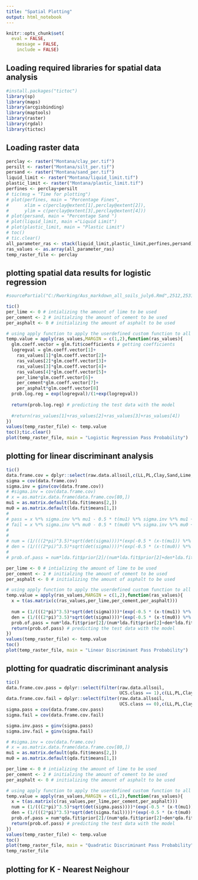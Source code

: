 ```yaml
---
title: "Spatial Plotting"
output: html_notebook
---
```


```r
knitr::opts_chunk$set(
  eval = FALSE,
	message = FALSE,
	include = FALSE)
```
## Loading required libraries for spatial data analysis
```r
#install.packages("tictoc")
library(sp)
library(maps)
library(arcgisbinding)
library(maptools)
library(raster)
library(rgdal)
library(tictoc)

```
## Loading raster data
```r

perclay <- raster("Montana/clay_per.tif")
persilt <- raster("Montana/silt_per.tif")
persand <- raster("Montana/sand_per.tif")
liquid_limit <- raster("Montana/liquid_limit.tif")
plastic_limit <- raster("Montana/plastic_limit.tif")
perfines <- perclay+persilt
# tic(msg = "Time for plotting")
# plot(perfines, main = "Percentage Fines", 
#      xlim = c(perclay@extent[1],perclay@extent[2]),
#      ylim = c(perclay@extent[3],perclay@extent[4]))
# plot(persand, main = "Percentage Sand ")
# plot(liquid_limit, main ="Liquid Limit")
# plot(plastic_limit, main = "Plastic Limit")
# toc()
# tic.clear()
all_parameter_ras <- stack(liquid_limit,plastic_limit,perfines,persand)
ras_values <- as.array(all_parameter_ras)
temp_raster_file <- perclay

```
## plotting spatial data results for logistic regression
```r
#sourcePartial("C:/Rworking/Aus_markdown_all_soils_july6.Rmd",2512,2531)

tic()
per_lime <- 0 # intializing the amount of lime to be used
per_cement <- 2 # initialzing the amount of cement to be used
per_asphalt <- 0 # initializing the amount of asphalt to be used

# using apply function to apply the userdefined custom function to all the values in the gridded data array
temp.value = apply(ras_values,MARGIN = c(1,2),function(ras_values){ 
  glm.coeff.vector = glm.fit$coefficients # getting coefficients
  logregval = glm.coeff.vector[1]+
    ras_values[1]*glm.coeff.vector[2]+
    ras_values[2]*glm.coeff.vector[3]+
    ras_values[3]*glm.coeff.vector[4]+
    ras_values[4]*glm.coeff.vector[5]+
    per_lime*glm.coeff.vector[6]+
    per_cement*glm.coeff.vector[7]+
    per_asphalt*glm.coeff.vector[8]
  prob.log.reg = exp(logregval)/(1+exp(logregval))
  
  return(prob.log.reg) # predicting the test data with the model
  
  #return(ras_values[1]+ras_values[2]+ras_values[3]+ras_values[4])
})
values(temp_raster_file) <- temp.value
toc();tic.clear()
plot(temp_raster_file, main = "Logistic Regression Pass Probability")


```
## plotting for linear discriminant analysis
```r
tic()
data.frame.cov = dplyr::select(raw.data.allsoil,c(LL,PL,Clay,Sand,Lime,Cement,Asphalt))
sigma = cov(data.frame.cov)
sigma.inv = ginv(cov(data.frame.cov))
# #sigma.inv = cov(data.frame.cov)
# x = as.matrix.data.frame(data.frame.cov[80,])
mu1 = as.matrix.default(lda.fit$means[2,])
mu0 = as.matrix.default(lda.fit$means[1,])
#   
# pass = x %*% sigma.inv %*% mu1 - 0.5 * t(mu1) %*% sigma.inv %*% mu1 + log(lda.fit$prior[2])
# fail = x %*% sigma.inv %*% mu0 - 0.5 * t(mu0) %*% sigma.inv %*% mu0 + log(lda.fit$prior[1])
# 
# 
# num = (1/(((2*pi)^3.5)*sqrt(det(sigma))))*(exp(-0.5 * (x-t(mu1)) %*% sigma.inv %*% (t(x)-mu1)))
# den = (1/(((2*pi)^3.5)*sqrt(det(sigma))))*(exp(-0.5 * (x-t(mu0)) %*% sigma.inv %*% (t(x)-mu0)))
# 
# prob.of.pass = num*lda.fit$prior[2]/(num*lda.fit$prior[2]+den*lda.fit$prior[1])

per_lime <- 0 # intializing the amount of lime to be used
per_cement <- 2 # initialzing the amount of cement to be used
per_asphalt <- 0 # initializing the amount of asphalt to be used

# using apply function to apply the userdefined custom function to all the values in the gridded data array
temp.value = apply(ras_values,MARGIN = c(1,2),function(ras_values){ 
  x = t(as.matrix(c(ras_values,per_lime,per_cement,per_asphalt)))
  
  num = (1/(((2*pi)^3.5)*sqrt(det(sigma))))*(exp(-0.5 * (x-t(mu1)) %*% sigma.inv %*% (t(x)-mu1)))
  den = (1/(((2*pi)^3.5)*sqrt(det(sigma))))*(exp(-0.5 * (x-t(mu0)) %*% sigma.inv %*% (t(x)-mu0)))
  prob.of.pass = num*lda.fit$prior[2]/(num*lda.fit$prior[2]+den*lda.fit$prior[1])
  return(prob.of.pass) # predicting the test data with the model
})
values(temp_raster_file) <- temp.value
toc()
plot(temp_raster_file, main = "Linear Discriminant Pass Probability")
```
## plotting for quadratic discriminant analysis
```r
tic()
data.frame.cov.pass = dplyr::select(filter(raw.data.allsoil, 
                                           UCS.class == 1),c(LL,PL,Clay,Sand,Lime,Cement,Asphalt))
data.frame.cov.fail = dplyr::select(filter(raw.data.allsoil, 
                                           UCS.class == 0),c(LL,PL,Clay,Sand,Lime,Cement,Asphalt))
sigma.pass = cov(data.frame.cov.pass)
sigma.fail = cov(data.frame.cov.fail)

sigma.inv.pass = ginv(sigma.pass)
sigma.inv.fail = ginv(sigma.fail)

# #sigma.inv = cov(data.frame.cov)
# x = as.matrix.data.frame(data.frame.cov[80,])
mu1 = as.matrix.default(qda.fit$means[2,])
mu0 = as.matrix.default(qda.fit$means[1,])

per_lime <- 0 # intializing the amount of lime to be used
per_cement <- 2 # initialzing the amount of cement to be used
per_asphalt <- 0 # initializing the amount of asphalt to be used

# using apply function to apply the userdefined custom function to all the values in the gridded data array
temp.value = apply(ras_values,MARGIN = c(1,2),function(ras_values){ 
  x = t(as.matrix(c(ras_values,per_lime,per_cement,per_asphalt)))
  num = (1/(((2*pi)^3.5)*sqrt(det(sigma.pass))))*(exp(-0.5 * (x-t(mu1)) %*% sigma.inv.pass %*% (t(x)-mu1)))
  den = (1/(((2*pi)^3.5)*sqrt(det(sigma.fail))))*(exp(-0.5 * (x-t(mu0)) %*% sigma.inv.fail %*% (t(x)-mu0)))
  prob.of.pass = num*qda.fit$prior[2]/(num*qda.fit$prior[2]+den*qda.fit$prior[1])
  return(prob.of.pass) # predicting the test data with the model
})
values(temp_raster_file) <- temp.value
toc()
plot(temp_raster_file, main = "Quadratic Discriminant Pass Probability")
temp_raster_file

```

## plotting for K - Nearest Neighour

```r




```



